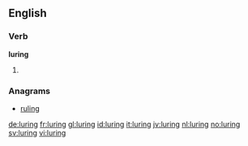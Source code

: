 ==English==

===Verb===
'''luring'''

# {{present participle of|lure}}

===Anagrams===
* [[ruling#English|ruling]]

[[de:luring]]
[[fr:luring]]
[[gl:luring]]
[[id:luring]]
[[it:luring]]
[[jv:luring]]
[[nl:luring]]
[[no:luring]]
[[sv:luring]]
[[vi:luring]]
